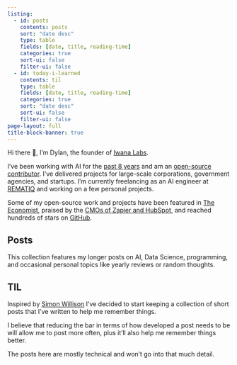 ```yaml
---
listing:
  - id: posts 
    contents: posts
    sort: "date desc"
    type: table 
    fields: [date, title, reading-time]
    categories: true 
    sort-ui: false 
    filter-ui: false 
  - id: today-i-learned 
    contents: til
    type: table 
    fields: [date, title, reading-time]
    categories: true
    sort: "date desc"
    sort-ui: false
    filter-ui: false
page-layout: full
title-block-banner: true
---
```


Hi there 👋, I'm Dylan, the founder of [Iwana Labs](https://iwanalabs.com).

I've been working with AI for the [past 8 years](https://linkedin.com/in/dylanjcastillo) and am an [open-source contributor](https://github.com/dylanjcastillo). I've delivered projects for large-scale corporations, government agencies, and startups. I'm currently freelancing as an AI engineer at [REMATIQ](https://rematiq.com) and working on a few personal projects.

Some of my open-source work and projects have been featured in [The Economist](https://www.economist.com/business/2023/02/28/investors-are-going-nuts-for-chatgpt-ish-artificial-intelligence), praised by the [CMOs of Zapier and HubSpot](https://www.youtube.com/watch?v=0Sz-Nmi_5xg&t=1432s), and reached hundreds of stars on [GitHub](https://github.com/dylanjcastillo/shell-genie). 

## Posts

This collection features my longer posts on AI, Data Science, programming, and occasional personal topics like yearly reviews or random thoughts.

:::{#posts}
:::

## TIL

Inspired by [Simon Willison](https://simonwillison.net/til/) I've decided to start keeping a collection of short posts that I've written to help me remember things. 

I believe that reducing the bar in terms of how developed a post needs to be will allow me to post more often, plus it'll also help me remember things better. 

The posts here are mostly technical and won't go into that much detail.

:::{#today-i-learned}
:::
